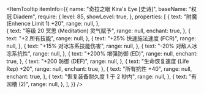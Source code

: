 
<ItemTooltip
  itemInfo={{
    name: "奇拉之眼 Kira's Eye [史诗]",
    baseName: "权冠 Diadem",
    require: {
      level: 85,
      showLevel: true,
    },
    properties: [
      {
        text: "附魔 (Enhence Limit 1) +20",
        range: null,
      },      
      {
        text: "等级 20 冥思 (Meditation) 灵气赋予",
        range: null,
        enchant: true,
      },
      {
        text: "+2 所有技能",
        range: null,
      },
      {
        text: "+25% 快速施法速度 (FCR)",
        range: null,
      },
      {
        text: "+15% 对冰冻系技能伤害",
        range: null,
      },
      {
        text: "-20% 对敌人冰冻系抗性",
        range: null,
      },
      {
        text: "+200% 增强防御 (ED)",
        range: null,
        enchant: true,
      },
      {
        text: "+200 防御 (DEF)",
        range: null,
      },
      {
        text: "生命恢复速度 (Life Rep) +20",
        range: null,
        enchant: true,
      },
      {
        text: "所有抗性 +40",
        range: null,
        enchant: true,
      },
      {
        text: "恢复装备耐久度 1 于 2 秒内",
        range: null,
      },
      {
        text: "有凹槽 (2)",
        range: null,
      },
    ],
  }}
/>

